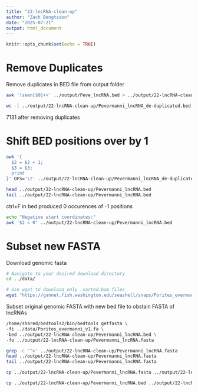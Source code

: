 ```yaml
---
title: "22-lncRNA-clean-up"
author: "Zach Bengtsson"
date: "2025-07-21"
output: html_document
---
```


```r
knitr::opts_chunk$set(echo = TRUE)
```

# Remove Duplicates

Remove duplicates in BED file from output folder
```bash
awk '!seen[$0]++' ../output/Peve_lncRNA.bed > ../output/22-lncRNA-clean-up/Pevermanni_lncRNA_de-duplicated.bed

```

```bash
wc -l ../output/22-lncRNA-clean-up/Pevermanni_lncRNA_de-duplicated.bed
```

7131 after removing duplicates

# Shift BED positions over by 1



```bash
awk '{
  $2 = $2 + 1;
  $3 = $3;
  print
}' OFS='\t' ../output/22-lncRNA-clean-up/Pevermanni_lncRNA_de-duplicated.bed > ../output/22-lncRNA-clean-up/Pevermanni_lncRNA.bed

```

```bash
head ../output/22-lncRNA-clean-up/Pevermanni_lncRNA.bed
tail ../output/22-lncRNA-clean-up/Pevermanni_lncRNA.bed
```

ctrl+F in bed produced 0 occurences of -1 positions

```bash
echo "Negative start coordinates:" 
awk '$2 < 0' ../output/22-lncRNA-clean-up/Pevermanni_lncRNA.bed
```

# Subset new FASTA

Download genomic fasta
```bash
# Navigate to your desired download directory
cd ../data/

# Use wget to download only .sorted.bam files
wget "https://gannet.fish.washington.edu/seashell/snaps/Porites_evermanni_v1.fa"


```


Subset original genomic FASTA with new bed file to obstain FASTA of lncRNAs
```bash
/home/shared/bedtools2/bin/bedtools getfasta \
-fi ../data/Porites_evermanni_v1.fa \
-bed ../output/22-lncRNA-clean-up/Pevermanni_lncRNA.bed \
-fo ../output/22-lncRNA-clean-up/Pevermanni_lncRNA.fasta

```



```bash
grep -c '^>' ../output/22-lncRNA-clean-up/Pevermanni_lncRNA.fasta
head ../output/22-lncRNA-clean-up/Pevermanni_lncRNA.fasta
tail ../output/22-lncRNA-clean-up/Pevermanni_lncRNA.fasta
```


```bash
cp ../output/22-lncRNA-clean-up/Pevermanni_lncRNA.fasta ../output/22-lncRNA-clean-up/Peve_lncRNA.fasta
```

```bash
cp ../output/22-lncRNA-clean-up/Pevermanni_lncRNA.bed ../output/22-lncRNA-clean-up/Peve_lncRNA.bed
```
